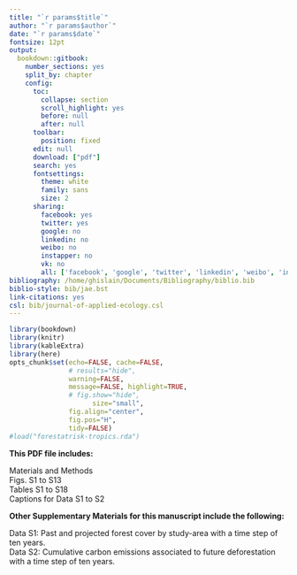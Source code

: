 ```yaml
---
title: "`r params$title`"
author: "`r params$author`"
date: "`r params$date`"
fontsize: 12pt
output:
  bookdown::gitbook:
    number_sections: yes
    split_by: chapter  
    config:
      toc:
        collapse: section
        scroll_highlight: yes
        before: null
        after: null
      toolbar:
        position: fixed
      edit: null
      download: ["pdf"]
      search: yes
      fontsettings:
        theme: white
        family: sans
        size: 2
      sharing:
        facebook: yes
        twitter: yes
        google: no
        linkedin: no
        weibo: no
        instapper: no
        vk: no
        all: ['facebook', 'google', 'twitter', 'linkedin', 'weibo', 'instapaper']
bibliography: /home/ghislain/Documents/Bibliography/biblio.bib
biblio-style: bib/jae.bst
link-citations: yes
csl: bib/journal-of-applied-ecology.csl
---
```


```r
library(bookdown)
library(knitr)
library(kableExtra)
library(here)
opts_chunk$set(echo=FALSE, cache=FALSE,
               # results="hide", 
               warning=FALSE,
               message=FALSE, highlight=TRUE,
               # fig.show="hide",
			         size="small",
               fig.align="center",
               fig.pos="H",
               tidy=FALSE)
#load("forestatrisk-tropics.rda")
```

**This PDF file includes:**

Materials and Methods    
Figs. S1 to S13    
Tables S1 to S18      
Captions for Data S1 to S2

\vspace{1cm}

**Other Supplementary Materials for this manuscript include the following:**

Data S1: Past and projected forest cover by study-area with a time step of ten years.    
Data S2: Cumulative carbon emissions associated to future deforestation with a time step of ten years.

\linenumbers
\newpage
